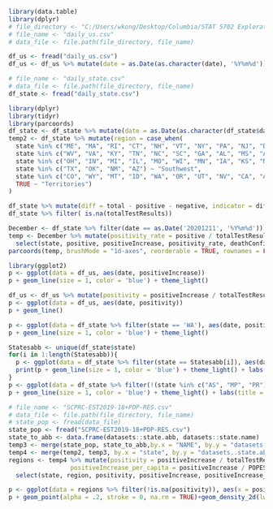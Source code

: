 
```r
library(data.table)
library(dplyr)
# file_directory <- "C:/Users/wkong/Desktop/Columbia/STAT 5702 Exploratory Data Analysis/Final Project"
# file_name <- "daily_us.csv"
# data_file <- file.path(file_directory, file_name)

df_us <- fread("daily_us.csv")
df_us <- df_us %>% mutate(date = as.Date(as.character(date), '%Y%m%d'))

# file_name <- "daily_state.csv"
# data_file <- file.path(file_directory, file_name)
df_state <- fread("daily_state.csv")
```

```r
library(dplyr)
library(tidyr)
library(parcoords)
df_state <- df_state %>% mutate(date = as.Date(as.character(df_state$date), "%Y%m%d"))
temp2 <- df_state %>% mutate(region = case_when(
  state %in% c("ME", "MA", "RI", "CT", "NH", "VT", "NY", "PA", "NJ", "DE", "MD", "DC") ~ "Northeast",
  state %in% c("WV", "VA", "KY", "TN", "NC", "SC", "GA", "AL", "MS", "AR", "LA", "FL") ~ "Southeast",
  state %in% c("OH", "IN", "MI", "IL", "MO", "WI", "MN", "IA", "KS", "NE", "SD", "ND") ~ "Midwest",
  state %in% c("TX", "OK", "NM", "AZ") ~ "Southwest",
  state %in% c("CO", "WY", "MT", "ID", "WA", "OR", "UT", "NV", "CA", "AK", "HI") ~ "West",
  TRUE ~ "Territories")
)
```

```r
df_state %>% mutate(diff = total - positive - negative, indicator = diff !=0) %>% filter(indicator == FALSE) %>% select(diff) %>% table
df_state %>% filter( is.na(totalTestResults))
```

```r
December <- df_state %>% filter(date == as.Date('20201211', '%Y%m%d'))
temp <- December %>% mutate(positivity_rate = positive / totalTestResults) %>% 
  select(state, positive, positiveIncrease, positivity_rate, deathConfirmed)
parcoords(temp, brushMode = "1d-axes", reorderable = TRUE, rownames = FALSE)
```


```r
library(ggplot2)
p <- ggplot(data = df_us, aes(date, positiveIncrease))
p + geom_line(size = 1, color = 'blue') + theme_light()
```

```r
df_us <- df_us %>% mutate(positivity = positiveIncrease / totalTestResultsIncrease)
p <- ggplot(data = df_us, aes(date, positivity))
p + geom_line()
```

```r
p <- ggplot(data = df_state %>% filter(state == 'WA'), aes(date, positiveIncrease))
p + geom_line(size = 1, color = 'blue') + theme_light()
```

```r
Statesabb <- unique(df_state$state)
for(i in 1:length(Statesabb)){
  p <- ggplot(data = df_state %>% filter(state == Statesabb[i]), aes(date, positiveIncrease))
  print(p + geom_line(size = 1, color = 'blue') + theme_light() + labs(title = Statesabb[i]) + geom_vline(xintercept = as.numeric(as.Date("2020-11-25")), col = "red", size = 2))
}
p <- ggplot(data = df_state %>% filter(!(state %in% c("AS", "MP", "PR")), positiveIncrease >= 0) , aes(date, positiveIncrease))
p + geom_line(size = 1, color = 'blue') + theme_light() + labs(title = Statesabb[i]) + geom_vline(xintercept = as.numeric(as.Date("2020-11-25")), col = "red", size = 2) + facet_wrap(~state, scales = "free")
```

```r
# file_name <- "SCPRC-EST2019-18+POP-RES.csv"
# data_file <- file.path(file_directory, file_name)
# state_pop <- fread(data_file)
state_pop <- fread("SCPRC-EST2019-18+POP-RES.csv")
state_to_abb <- data.frame(datasets::state.abb, datasets::state.name)
temp3 <- merge(state_pop, state_to_abb,by.x = "NAME", by.y = "datasets..state.name")
temp4 <- merge(temp2, temp3, by.x = "state", by.y = "datasets..state.abb")
regions <- temp4 %>% mutate(positivity = positiveIncrease / totalTestResultsIncrease,
                 positiveIncrease_per_capita = positiveIncrease / POPESTIMATE2019) %>%
  select(state, region, positivity, positiveIncrease, positiveIncrease_per_capita, date)

p <- ggplot(data = regions %>% filter(!is.na(positivity)), aes(x = positivity,y = positiveIncrease_per_capita, col = region))
p + geom_point(alpha = .2, stroke = 0, na.rm = TRUE)+geom_density_2d(lwd = 0.5)+theme_classic()
```
